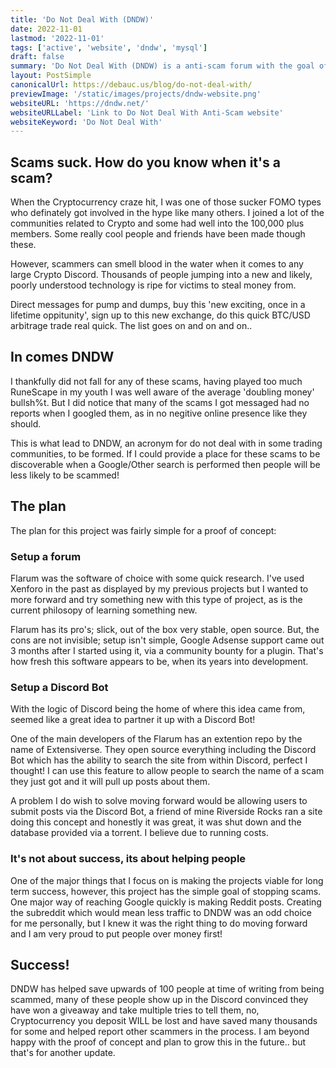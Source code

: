 ```yaml
---
title: 'Do Not Deal With (DNDW)'
date: 2022-11-01
lastmod: '2022-11-01'
tags: ['active', 'website', 'dndw', 'mysql']
draft: false
summary: 'Do Not Deal With (DNDW) is a anti-scam forum with the goal of bringing awareness and searchability to scams performed on larger platforms globally.'
layout: PostSimple
canonicalUrl: https://debauc.us/blog/do-not-deal-with/
previewImage: '/static/images/projects/dndw-website.png'
websiteURL: 'https://dndw.net/'
websiteURLLabel: 'Link to Do Not Deal With Anti-Scam website'
websiteKeyword: 'Do Not Deal With'
---
```


## Scams suck. How do you know when it's a scam?

When the Cryptocurrency craze hit, I was one of those sucker FOMO types who definately got involved in the hype like many others. I joined a lot of the communities related to Crypto and some had well into the 100,000 plus members. Some really cool people and friends have been made though these.

However, scammers can smell blood in the water when it comes to any large Crypto Discord. Thousands of people jumping into a new and likely, poorly understood technology is ripe for victims to steal money from.

Direct messages for pump and dumps, buy this 'new exciting, once in a lifetime oppitunity', sign up to this new exchange, do this quick BTC/USD arbitrage trade real quick. The list goes on and on and on..

## In comes DNDW

I thankfully did not fall for any of these scams, having played too much RuneScape in my youth I was well aware of the average 'doubling money' bullsh%t. But I did notice that many of the scams I got messaged had no reports when I googled them, as in no negitive online presence like they should.

This is what lead to DNDW, an acronym for do not deal with in some trading communities, to be formed. If I could provide a place for these scams to be discoverable when a Google/Other search is performed then people will be less likely to be scammed!

## The plan

The plan for this project was fairly simple for a proof of concept:

### Setup a forum

Flarum was the software of choice with some quick research. I've used Xenforo in the past as displayed by my previous projects but I wanted to more forward and try something new with this type of project, as is the current philosopy of learning something new.

Flarum has its pro's; slick, out of the box very stable, open source. But, the cons are not invisible; setup isn't simple, Google Adsense support came out 3 months after I started using it, via a community bounty for a plugin. That's how fresh this software appears to be, when its years into development.

### Setup a Discord Bot

With the logic of Discord being the home of where this idea came from, seemed like a great idea to partner it up with a Discord Bot!

One of the main developers of the Flarum has an extention repo by the name of Extensiverse. They open source everything including the Discord Bot which has the ability to search the site from within Discord, perfect I thought! I can use this feature to allow people to search the name of a scam they just got and it will pull up posts about them.

A problem I do wish to solve moving forward would be allowing users to submit posts via the Discord Bot, a friend of mine Riverside Rocks ran a site doing this concept and honestly it was great, it was shut down and the database provided via a torrent. I believe due to running costs.

### It's not about success, its about helping people

One of the major things that I focus on is making the projects viable for long term success, however, this project has the simple goal of stopping scams. One major way of reaching Google quickly is making Reddit posts. Creating the subreddit which would mean less traffic to DNDW was an odd choice for me personally, but I knew it was the right thing to do moving forward and I am very proud to put people over money first!

## Success!

DNDW has helped save upwards of 100 people at time of writing from being scammed, many of these people show up in the Discord convinced they have won a giveaway and take multiple tries to tell them, no, Cryptocurrency you deposit WILL be lost and have saved many thousands for some and helped report other scammers in the process. I am beyond happy with the proof of concept and plan to grow this in the future.. but that's for another update.
